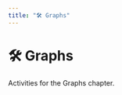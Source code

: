 ```yaml
---
title: "🛠️ Graphs"
---
```


# 🛠️ Graphs

Activities for the Graphs chapter.

<script async src="https://talk.hyvor.com/embed/embed.js" type="module"></script>
<hyvor-talk-comments
	website-id="13014"
	page-id=""
></hyvor-talk-comments>
